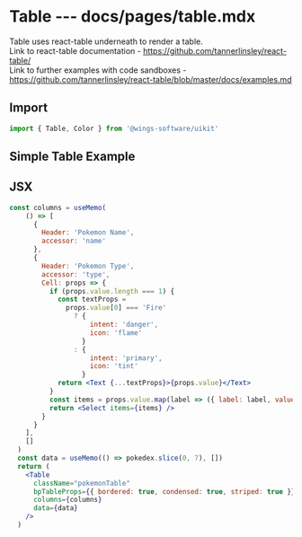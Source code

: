 # Table --- docs/pages/table.mdx

Table uses react-table underneath to render a table.<br/>
Link to react-table documentation - https://github.com/tannerlinsley/react-table/<br/>
Link to further examples with code sandboxes - https://github.com/tannerlinsley/react-table/blob/master/docs/examples.md

## Import
```js
import { Table, Color } from '@wings-software/uikit'
```


## Simple Table Example
<TableExample />

## JSX
```jsx
const columns = useMemo(
    () => [
      {
        Header: 'Pokemon Name',
        accessor: 'name'
      },
      {
        Header: 'Pokemon Type',
        accessor: 'type',
        Cell: props => {
          if (props.value.length === 1) {
            const textProps =
              props.value[0] === 'Fire'
                ? {
                    intent: 'danger',
                    icon: 'flame'
                  }
                : {
                    intent: 'primary',
                    icon: 'tint'
                  }
            return <Text {...textProps}>{props.value}</Text>
          }
          const items = props.value.map(label => ({ label: label, value: label }))
          return <Select items={items} />
        }
      }
    ],
    []
  )
  const data = useMemo(() => pokedex.slice(0, 7), [])
  return (
    <Table
      className="pokemonTable"
      bpTableProps={{ bordered: true, condensed: true, striped: true }}
      columns={columns}
      data={data}
    />
  )
```